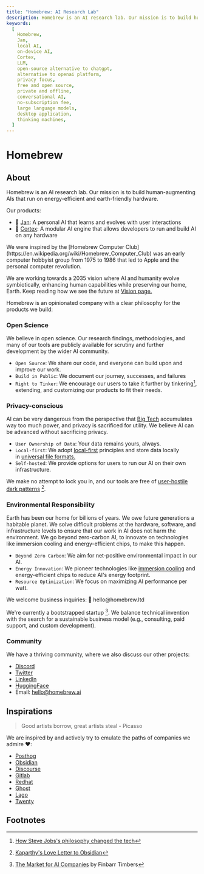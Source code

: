 ```yaml
---
title: "Homebrew: AI Research Lab"
description: Homebrew is an AI research lab. Our mission is to build human-augmenting AIs that run on energy-efficient and earth-friendly hardware.
keywords:
  [
    Homebrew,
    Jan,
    local AI,
    on-device AI,
    Cortex,
    LLM,
    open-source alternative to chatgpt,
    alternative to openai platform,
    privacy focus,
    free and open source,
    private and offline,
    conversational AI,
    no-subscription fee,
    large language models,
    desktop application,
    thinking machines,
  ]
---
```



# Homebrew 

## About 

Homebrew is an AI research lab. Our mission is to build human-augmenting AIs that run on energy-efficient and earth-friendly hardware.

Our products:

- 👋 [Jan](https://jan.ai): A personal AI that learns and evolves with user interactions
- 🤖 [Cortex](/cortex): A modular AI engine that allows developers to run and build AI on any hardware

<Callout>
We were inspired by the [Homebrew Computer Club](https://en.wikipedia.org/wiki/Homebrew_Computer_Club) was an early computer hobbyist group from 1975 to 1986 that led to Apple and the personal computer revolution.
</Callout>

We are working towards a 2035 vision where AI and humanity evolve symbiotically, enhancing human capabilities while preserving our home, Earth. Keep reading how we see the future at [Vision page.](https://homebrew.ltd/about/handbook/vision)

Homebrew is an opinionated company with a clear philosophy for the products we build:

### Open Science

We believe in open science. Our research findings, methodologies, and many of our tools are publicly available for scrutiny and further development by the wider AI community.

- `Open Source`: We share our code, and everyone can build upon and improve our work.
- `Build in Public`: We document our journey, successes, and failures
- `Right to Tinker`: We encourage our users to take it further by tinkering[^1], extending, and customizing our products to fit their needs.

### Privacy-conscious

AI can be very dangerous from the perspective that [Big Tech](https://en.wikipedia.org/wiki/Big_Tech) accumulates way too much power, and privacy is sacrificed for utility. We believe AI can be advanced without sacrificing privacy.

- `User Ownership of Data`: Your data remains yours, always.
- `Local-first`: We adopt [local-first](https://www.inkandswitch.com/local-first/) principles and store data locally in [universal file formats.](https://stephango.com/file-over-app)
- `Self-hosted`: We provide options for users to run our AI on their own infrastructure.

We make no attempt to lock you in, and our tools are free of [user-hostile dark patterns](https://twitter.com/karpathy/status/1761467904737067456?t=yGoUuKC9LsNGJxSAKv3Ubg) [^2].

### Environmental Responsibility

Earth has been our home for billions of years. We owe future generations a habitable planet. We solve difficult problems at the hardware, software, and infrastructure levels to ensure that our work in AI does not harm the environment. We go beyond zero-carbon AI, to innovate on technologies like immersion cooling and energy-efficient chips, to make this happen.

- `Beyond Zero Carbon`: We aim for net-positive environmental impact in our AI.
- `Energy Innovation`: We pioneer technologies like [immersion cooling](https://en.wikipedia.org/wiki/Immersion_cooling) and energy-efficient chips to reduce AI's energy footprint.
- `Resource Optimization`: We focus on maximizing AI performance per watt.

<Callout>
We welcome business inquiries: 👋 hello@homebrew.ltd
</Callout>

We're currently a bootstrapped startup [^3]. We balance technical invention with the search for a sustainable business model (e.g., consulting, paid support, and custom development).

### Community

We have a thriving community, where we also discuss our other projects: 

- [Discord](https://discord.gg/AAGQNpJQtH)
- [Twitter](https://twitter.com/janframework)
- [LinkedIn](http://linkedin.com/company/janframework/)
- [HuggingFace](https://huggingface.co/janhq)
- Email: hello@homebrew.ai

## Inspirations

> Good artists borrow, great artists steal - Picasso

We are inspired by and actively try to emulate the paths of companies we admire ❤️:

- [Posthog](https://posthog.com/handbook)
- [Obsidian](https://obsidian.md/)
- [Discourse](https://www.discourse.org/about)
- [Gitlab](https://handbook.gitlab.com/handbook/company/history/#2017-gitlab-storytime)
- [Redhat](https://www.redhat.com/en/about/development-model)
- [Ghost](https://ghost.org/docs/contributing/)
- [Lago](https://www.getlago.com/blog/open-source-licensing-and-why-lago-chose-agplv3)
- [Twenty](https://twenty.com/story)

## Footnotes

[^1]: [How Steve Jobs's philosophy changed the tech](https://www.popularmechanics.com/technology/gadgets/a4395/pm-remembers-steve-jobs-how-his-philosophy-changed-technology-6507117/)

[^2]: [Kaparthy's Love Letter to Obsidian](https://twitter.com/karpathy/status/1761467904737067456?t=yGoUuKC9LsNGJxSAKv3Ubg)

[^3]: [The Market for AI Companies](https://www.artfintel.com/p/the-market-for-ai-companies) by Finbarr Timbers

